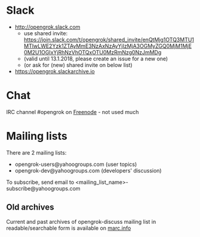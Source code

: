 = Slack =

* http://opengrok.slack.com
**use shared invite: https://join.slack.com/t/opengrok/shared_invite/enQtMjg1OTQ3MTU1MTIwLWE2Yzk1ZTAyMmE3NzAxNzAyYjIzMjA3OGMyZGQ0MjM1MjE0M2U1OGIxYjRhNzVhOTQxOTU0MzRmNzg0NzJmMDg
**(valid until 13.1.2018, please create an issue for a new one)
**(or ask for (new) shared invite on below list)
* https://opengrok.slackarchive.io

= Chat =

IRC channel #opengrok on [http://www.freenode.net Freenode] - not used much

= Mailing lists =

There are 2 mailing lists:

* opengrok-users@yahoogroups.com (user topics)
* opengrok-dev@yahoogroups.com (developers' discussion)

To subscribe, send email to <nowiki><mailing_list_name></nowiki>-subscribe@yahoogroups.com

== Old archives ==

Current and past archives of opengrok-discuss mailing list in readable/searchable form is available on [http://marc.info/?l=opensolaris-opengrok-discuss&r=1&w=2 marc.info]
